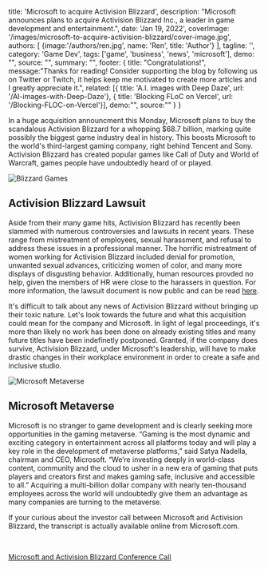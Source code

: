 
  title: 'Microsoft to acquire Activision Blizzard',
  description: "Microsoft announces plans to acquire Activision Blizzard Inc., a leader in game development and entertainment.",
  date: 'Jan 19, 2022',
  coverImage: '/images/microsoft-to-acquire-activision-blizzard/cover-image.jpg',
  authors: [
    {image:'/authors/ren.jpg', name: 'Ren', title: 'Author'}
  ],
  tagline: '',
  category: 'Game Dev',
  tags: ['game', 'business', 'news', 'microsoft'],
  demo: "",
  source: "",
  summary: "",
  footer: {
    title: "Congratulations!",
    message:"Thanks for reading! Consider supporting the blog by following us on Twitter or Twitch, it helps keep me motivated to create more articles and I greatly appreciate it.",
    related: [{ title: 'A.I. images with Deep Daze', url: '/AI-images-with-Deep-Daze'}, { title: 'Blocking FLoC on Vercel', url: '/Blocking-FLOC-on-Vercel'}],
    demo:"",
    source:""
  }
}


In a huge acquisition announcment this Monday, Microsoft plans to buy the scandalous Activision Blizzard for a whopping $68.7 billion, marking quite possibly the biggest game industry deal in history. This boosts Microsoft to the world's third-largest gaming company, right behind Tencent and Sony. Activision Blizzard has created popular games like Call of Duty and World of Warcraft, games people have undoubtedly heard of or played.

<Img src="/images/microsoft-to-acquire-activision-blizzard/0.jpg" alt="Blizzard Games" className="my-8"/>

## Activision Blizzard Lawsuit
Aside from their many game hits, Activision Blizzard has recently been slammed with numerous controversies and lawsuits in recent years. These range from mistreatment of employees, sexual harassment, and refusal to address these issues in a professional manner. The horrific mistreatment of women working for Activision Blizzard included denial for promotion, unwanted sexual advances, criticizing women of color, and many more displays of disgusting behavior. Additionally, human resources provded no help, given the members of HR were close to the harassers in question. For more information, the lawsuit document is now public and can be read <a href="https://aboutblaw.com/YJw" target="_blank" rel="noopener noreferrer">here</a>.

It's difficult to talk about any news of Activision Blizzard without bringing up their toxic nature. Let's look towards the future and what this acquisition could mean for the company and Microsoft. In light of legal proceedings, it's more than likely no work has been done on already existing titles and many future titles have been indefinetly postponed. Granted, if the company does survive, Activision Blizzard, under Microsoft's leadership, will have to make drastic changes in their workplace environment in order to create a safe and inclusive studio.

<Img src="/images/microsoft-to-acquire-activision-blizzard/1.jpg" alt="Microsoft Metaverse" className="my-8"/>

## Microsoft Metaverse
Microsoft is no stranger to game development and is clearly seeking more opportunities in the gaming metaverse. “Gaming is the most dynamic and exciting category in entertainment across all platforms today and will play a key role in the development of metaverse platforms,” said Satya Nadella, chairman and CEO, Microsoft. “We’re investing deeply in world-class content, community and the cloud to usher in a new era of gaming that puts players and creators first and makes gaming safe, inclusive and accessible to all.” Acquiring a multi-billion dollar company with nearly ten-thousand employees across the world will undoubtedly give them an advantage as many companies are turning to the metaverse. 

If your curious about the investor call between Microsoft and Activision Blizzard, the transcript is actually available online from Microsoft.com.

<br/>

<a href="https://www.microsoft.com/en-us/Investor/events/FY-2022/Microsoft-and-Activision-Blizzard-Conference-Call" target="_blank" rel="noopener noreferrer">Microsoft and Activision Blizzard Conference Call</a>
